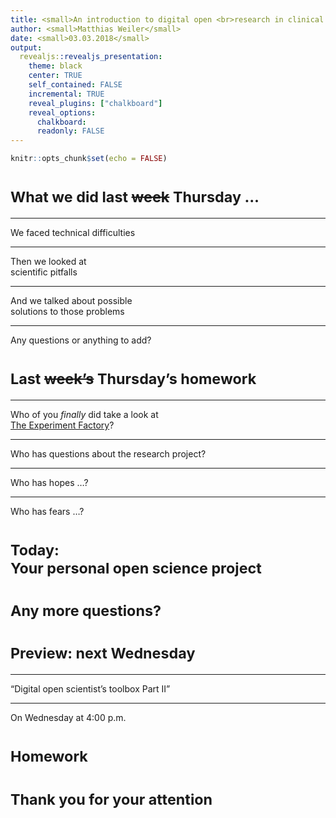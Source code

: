 ```yaml
---
title: <small>An introduction to digital open <br>research in clinical psychology</small>
author: <small>Matthias Weiler</small>
date: <small>03.03.2018</small>
output:
  revealjs::revealjs_presentation:
    theme: black
    center: TRUE
    self_contained: FALSE
    incremental: TRUE
    reveal_plugins: ["chalkboard"]
    reveal_options:
      chalkboard: 
      readonly: FALSE
---
```


```r
knitr::opts_chunk$set(echo = FALSE)
```

# <small> What we did last <s>week</s> Thursday ... </small>

----

We faced technical difficulties

----

Then we looked at <br>
scientific pitfalls

----

And we talked about possible<br>
solutions to those problems

----

Any questions or anything to add?

# <small>Last <s>week's</s> Thursday's homework</small>

----

Who of you <i>finally</i> did take a look at  <br>
<a href="https://expfactory.github.io/expfactory/">The Experiment Factory</a>?

----

Who has questions about the research project?

----

Who has hopes ...?

----

Who has fears ...?

# <small>Today:<br>Your personal open science project</small>


# <small>Any more questions?</small>


# <small>Preview: next Wednesday</small>

----

"Digital open scientist's toolbox Part II"

----

On Wednesday at 4:00 p.m.


# <small>Homework</small>

# <small>Thank you for your attention</small>
